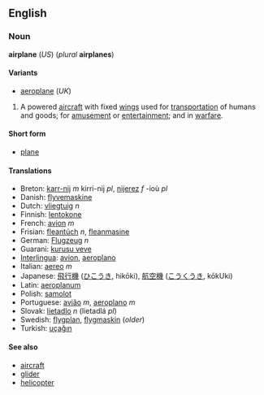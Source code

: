 <!--

NOTE - If you make edits to this page, please also make corresponding edits to the page for "aeroplane".

-->


==English==
===Noun===
'''airplane''' (''US'') (''plural'' '''airplanes''')

====Variants====
*[[aeroplane]] (''UK'')

# A powered [[aircraft]] with fixed [[wing]]s used for [[transportation]] of humans and goods; for [[amusement]] or [[entertainment]]; and in [[warfare]].

====Short form====
*[[plane]]

====Translations====
*Breton: [[karr-nij]] ''m'' kirri-nij ''pl'', [[nijerez]] ''f'' -ioù ''pl''
*Danish: [[flyvemaskine]]
*Dutch: [[vliegtuig]] ''n''
*Finnish: [[lentokone]]
*French: [[avion]] ''m''
*Frisian: [[fleantúch]] ''n'', [[fleanmasine]]
*German: [[Flugzeug]] ''n''
*Guarani: [[kurusu veve]]
*[[Interlingua]]: [[avion]], [[aeroplano]]
*Italian: [[aereo]] ''m''
*Japanese: [[飛行機]] ([[ひこうき]], hikōki), [[航空機]] ([[こうくうき]], kōkUki)
*Latin: [[aeroplanum]]
*Polish: [[samolot]]
*Portuguese: [[avião]] ''m'', [[aeroplano]] ''m''
*Slovak: [[lietadlo]] ''n'' (lietadlá ''pl'')
*Swedish: [[flygplan]], [[flygmaskin]] (''older'')
*Turkish: [[uçağın]]

====See also====
*[[aircraft]]
*[[glider]]
*[[helicopter]]